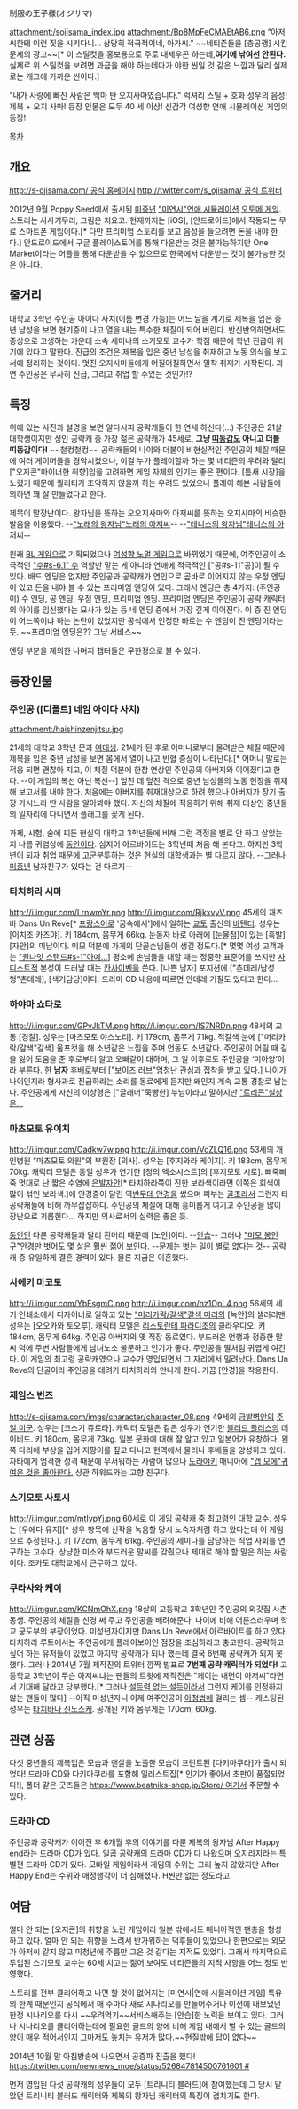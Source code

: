 制服の王子様(オジサマ)

attachment:/sojisama_index.jpg
attachment:/Bp8MpFeCMAEtAB6.png
“아저씨한테 이런 짓을 시키다니… 상당히 적극적이네, 아가씨.”
~~네티즌들을 [충공깽] 시킨 문제의 광고~~[* 이 스틸컷을 홍보용으로 주로 내세우곤 하는데,'''여기에 낚여선 안된다.''' 실제로 위 스틸컷을 보려면 과금을 해야 하는데다가 야한 씬일 것 같은 느낌과 달리 실제로는 개그에 가까운 씬이다.]

"내가 사랑에 빠진 사람은 백마 탄 오지사마였습니다."
럭셔리 스틸 + 호화 성우의 음성!
제복 + 오지 사마! 등장 인물은 모두 40 세 이상! 
신감각 여성향 연애 시뮬레이션 게임의 등장!

[[목차]]
== 개요 ==
[[http://s-ojisama.com/ 공식 홈페이지]] [[http://twitter.com/s_ojisama/ 공식 트위터]]

2012년 9월 Poppy Seed에서 출시된 [[미중년]] [["미연시"연애 시뮬레이션]] [[오토메 게임]]. 스토리는 사사키무리, 그림은 치요코. 현재까지는 [iOS], [안드로이드]에서 작동되는 무료 스마트폰 게임이다.[* 다만 프리미엄 스토리를 보고 음성을 들으려면 돈을 내야 한다.] 안드로이드에서 구글 플레이스토어를 통해 다운받는 것은 불가능하지만 One Market이라는 어플을 통해 다운받을 수 있으므로 한국에서 다운받는 것이 불가능한 것은 아니다.

== 줄거리 ==
대학교 3학년 주인공 아이다 사치(이름 변경 가능)는 어느 날을 계기로 제복을 입은 중년 남성을 보면 현기증이 나고 열을 내는 특수한 체질이 되어 버린다. 반신반의하면서도 증상으로 고생하는 가운데 소속 세미나의 스기모토 교수가 학점 때문에 학년 진급이 위기에 있다고 말한다. 진급의 조건은 제복을 입은 중년 남성을 취재하고 노동 의식을 보고서에 정리하는 것이다. 멋진 오지사마들에게 어질어질하면서 밀착 취재가 시작된다. 과연 주인공은 무사히 진급, 그리고 취업 할 수있는 것인가!?
== 특징 ==
위에 있는 사진과 설명을 보면 알다시피 공략캐들이 한 연세 하신다(...) 주인공은 21살 대학생이지만 성인 공략캐 중 가장 젊은 공략캐가 45세로, '''그냥 [[띠동갑]]도 아니고 더블 띠동갑이다!''' ~~철컹철컹~~ 공략캐들의 나이와 더불이 비현실적인 주인공의 체질 때문에 여러 게이머들을 경악시켰으나, 이걸 누가 플레이할까 하는 몇 네티즌의 우려와 달리 ["오지콘"마이너한 취향]임을 고려하면 게임 자체의 인기는 좋은 편이다. [틈새 시장]을 노렸기 때문에 퀄리티가 조악하지 않을까 하는 우려도 있었으나 플레이 해본 사람들에 의하면 꽤 잘 만들었다고 한다.

제목이 말장난이다. 왕자님을 뜻하는 오오지사마와 아저씨를 뜻하는 오지사마의 비슷한 발음을 이용했다. --[["노래의 왕자님"노래의 아저씨]]-- --[["테니스의 왕자님"테니스의 아저씨]]--
 
원래 [[BL 게임]]으로 기획되었으나 [[여성향 노멀 게임]]으로 바뀌었기 때문에, 여주인공이 소극적인 [["수#s-6.1" 수]] 역할만 맡는 게 아니라 연애에 적극적인 ["공#s-11"공]이 될 수 있다. 배드 엔딩은 없지만 주인공과 공략캐가 연인으로 곧바로 이어지지 않는 우정 엔딩이 있고 돈을 내야 볼 수 있는 프리미엄 엔딩이 있다. 그래서 엔딩은 총 4가지: (주인공이) 수 엔딩, 공 엔딩, 우정 엔딩, 프리미엄 엔딩. 프리미엄 엔딩은 주인공이 공략 캐릭터의 아이를 임신했다는 묘사가 있는 등 네 엔딩 중에서 가장 깊게 이어진다. 이 중 진 엔딩이 어느쪽이냐 하는 논란이 있었지만 공식에서 인정한 바로는 수 엔딩이 진 엔딩이라는듯. ~~프리미엄 엔딩은?? 그냥 서비스~~
 
엔딩 부분을 제외한 나머지 챕터들은 무한정으로 볼 수 있다.
== 등장인물 ==
=== 주인공 ([디폴트] 네임 아이다 사치) ===
attachment:/haishinzenjitsu.jpg

21세의 대학교 3학년 문과 [[여대생]]. 21세가 된 후로 어머니로부터 물려받은 체질 때문에 제복을 입은 중년 남성을 보면 몸에서 열이 나고 빈혈 증상이 나타난다.[* 어머니 말로는 적응 되면 괜찮아 지고, 이 체질 덕분에 한참 연상인 주인공의 아버지와 이어졌다고 한다. --이 게임의 복선 아닌 복선--] 엎친 데 덮친 격으로 중년 남성들의 노동 현장을 취재해 보고서를 내야 한다. 처음에는 아버지를 취재대상으로 하려 했으나 아버지가 장기 출장 가시느라 딴 사람을 알아봐야 했다. 자신의 체질에 적응하기 위해 취재 대상인 중년들의 일자리에 다니면서 플래그를 꽂게 된다.
 
과제, 시험, 술에 찌든 현실의 대학교 3학년들에 비해 그런 걱정을 별로 안 하고 살았는지 나름 귀염상에 [[동안]]이다. 심지어 아르바이트는 3학년때 처음 해 본다고. 하지만 3학년이 되자 취업 때문에 고군분투하는 것은 현실의 대학생과는 별 다르지 않다. --그러나 [[미중년]] 남자친구가 있다는 건 다르지--
=== 타치하라 시마 ===
http://i.imgur.com/LrnwmYr.png http://i.imgur.com/RjkxvyV.png
45세의 재즈 바 Dans Un Reve[* [[프랑스어]]로 '꿈속에서']에서 일하는 [[교토]] 출신의 [[바텐더]]. 성우는 [이치조 카즈야]. 키 184cm, 몸무게 66kg. 눈동자 바로 아래에 [눈물점]이 있는 [흑발] [자안]의 미남이다. 미모 덕분에 가게의 단골손님들이 생길 정도다.[* 몇몇 여성 고객과는 [["원나잇 스탠드#s-1"아예...]]] 평소에 손님들을 대할 때는 정중한 표준어를 쓰지만 [[사디스트]]적 본성이 드러날 때는 [[칸사이벤]]을 쓴다. 
[나쁜 남자] 포지션에 ["츤데레/남성형"츤데레], [색기담당]이다. 드라마 CD 내용에 따르면 얀데레 기질도 있다고 한다...
=== 하야마 쇼타로 ===
http://i.imgur.com/GPvJkTM.png http://i.imgur.com/lS7NRDn.png
48세의 교통 [경찰]. 성우는 [마츠모토 야스노리]. 키 179cm, 몸무게 71kg. 적갈색 눈에 ["머리카락/갈색"갈색] 울프컷을 해 소년같은 느낌을 주며 언동도 소년같다. 주인공이 어릴 때 길을 잃어 도움을 준 후로부터 알고 오빠같이 대하며, 그 일 이후로도 주인공을 ‘미아양’이라 부른다. 한 '''남자''' 후배로부터 ["보이즈 러브"엄청난 관심과 집착을 받고 있다.] 나이가 나이인지라 형사과로 진급하라는 소리를 동료에게 듣지만 왜인지 계속 교통 경찰로 남는다.
주인공에게 자신의 이상형은 ["글래머"쭉빵한] 누님이라고 말하지만 [["로리콘"실상은...]]
=== 마츠모토 유이치 ===
http://i.imgur.com/Oadkw7w.png http://i.imgur.com/VoZLQ16.png
53세의 개인병원 "마츠모토 의원"의 부원장 [의사]. 성우는 [후지와라 케이지]. 키 183cm, 몸무게 70kg. 캐릭터 모델은 동일 성우가 연기한 [청의 엑소시스트]의 [후지모토 시로]. 삐죽삐죽 멋대로 난 짧은 수염에 [[은발]][[자안]][* 타치하라쪽이 진한 보라색이라면 이쪽은 회색이 많이 섞인 보라색.]에 안경줄이 달린 역[[반무테 안경]]을 썼으며 피부는 [[골초]]라서 그런지 타 공략캐들에 비해 까무잡잡하다. 주인공의 체질에 대해 흥미롭게 여기고 주인공을 많이 장난으로 괴롭힌다... 하지만 의사로서의 실력은 좋은 듯.

[[동안]]인 다른 공략캐들과 달리 흰머리 때문에 [노안]이다. --[[안습]]-- 그러나 [["미모 봉인구"안경만 벗어도 몇 살은 훨씬 젊어 보인다.]] --문제는 벗는 일이 별로 없다는 것-- 공략캐 중 유일하게 결혼 경력이 있다. 물론 지금은 이혼했다.
=== 사에키 마코토 ===
http://i.imgur.com/YbEsgmC.png http://i.imgur.com/nz1OpL4.png
56세의 세키 인쇄소에서 디자이너로 일하고 있는 [["머리카락/갈색"갈색 머리]]의 [녹안]의 샐러리맨. 성우는 [오오카와 토오루]. 캐릭터 모델은 [[리스토란테 파라디조]]의 클라우디오. 키 184cm, 몸무게 64kg. 주인공 아버지의 옛 직장 동료였다. 부드러운 언행과 정중한 말씨 덕에 주변 사람들에게 남녀노소 불문하고 인기가 좋다. 주인공을 딸처럼 귀엽게 여긴다. 
이 게임의 최고령 공략캐였으나 교수가 영입되면서 그 자리에서 밀려났다. Dans Un Reve의 단골이라 주인공을 데려가 타치하라와 만나게 한다. 가끔 [안경]을 착용한다.
=== 제임스 번즈 ===
http://s-ojisama.com/imgs/character/character_08.png
49세의 [[금발벽안]]의 [[주일 미군]]. 성우는 [코스기 쥬로타]. 캐릭터 모델은 같은 성우가 연기한 [[블러드 플러스]]의 데이비드. 키 180cm, 몸무게 73kg. 일본 문화에 대해 잘 알고 있고 일본어가 유창하다. 왼쪽 다리에 부상을 입어 지팡이를 짚고 다니고 현역에서 물러나 후배들을 양성하고 있다. 자타에게 엄격한 성격 때문에 무서워하는 사람이 많으나 [[도라야키]] 매니아에 [["갭 모에"귀여운 것을 좋아한다.]] 상관 하워드와는 고향 친구다.
=== 스기모토 사토시 ===
http://i.imgur.com/mtIvpYj.png
60세로 이 게임 공략캐 중 최고령인 대학 교수. 성우는 [우에다 유지][* 성우 항목에 신작을 녹음할 당시 노숙자처럼 하고 왔다는데 이 게임으로 추정된다.]. 키 172cm, 몸무게 61kg. 주인공의 세미나를 담당하는 직업 사회를 연구하는 교수다. 상냥한 미소와 부드러운 말씨를 갖췄으나 제대로 해야 할 말은 하는 사람이다. 조카도 대학교에서 근무하고 있다.

=== 쿠라사와 케이 ===
http://i.imgur.com/KCNmOhX.png
18살의 고등학교 3학년인 주인공의 외갓집 사촌 동생. 주인공의 체질을 신경 써 주고 주인공을 배려해준다. 나이에 비해 어른스러우며 학교 궁도부의 부장이었다. 미성년자이지만 Dans Un Reve에서 아르바이트를 하고 있다. 타치하라 루트에서는 주인공에게 플레이보이인 점장을 조심하라고 충고한다.
공략하고 싶어 하는 유저들이 있었고 마지막 공략캐가 되나 했는데 결국 6번째 공략캐가 되지 못했다. 그러나 2014년 7월 제작진의 트위터 깜짝 발표로 '''7번째 공략 캐릭터가 되었다!''' 고등학교 3학년이 무슨 아저씨냐는 팬들의 트윗에 제작진은 "케이는 내면이 아저씨"라면서 기대해 달라고 당부했다.[* 그러나 [[설득력 없는 설득]]이라서 그런지 케이를 인정하지 않는 팬들이 많다] --아직 미성년자니 이제 여주인공이 [[아청법]]에 걸리는 셈--
캐스팅된 성우는 [[타치바나 신노스케]]. 공개된 키와 몸무게는 170cm, 60kg.
== 관련 상품 ==
다섯 중년들의 제복입은 모습과 맨살을 노출한 모습이 프린트된 [다키마쿠라]가 출시 되었다! 드라마 CD와 다키마쿠라를 포함해 일러스트집[* 인기가 좋아서 초판이 품절되었다!], 폴더 같은 굿즈들은 [[https://www.beatniks-shop.jp/Store/ 여기]]서 주문할 수 있다.
=== 드라마 CD ===
주인공과 공략캐가 이어진 후 6개월 후의 이야기를 다룬 제복의 왕자님 After Happy end라는 [[드라마 CD]]가 있다. 일곱 공략캐의 드라마 CD가 다 나왔으며 오지라지라는 특별편 드라마 CD가 있다.
모바일 게임이라서 게임의 수위는 그리 높지 않았지만 After Happy End는 수위와 애정행각이 더 심해졌다. H씬만 없는 정도라고.
== 여담 ==
얼마 안 되는 [오지콘]의 취향을 노린 게임이라 일본 밖에서도 매니아적인 팬층을 형성하고 있다. 얼마 안 되는 취향을 노려서 반가워하는 덕후들이 있었으나 한편으로는 외모가 아저씨 같지 않고 미청년에 주름만 그은 것 같다는 지적도 있었다. 그래서 마지막으로 투입된 스기모토 교수는 60세 치고는 젊어 보여도 네티즌들의 지적 사항을 어느 정도 반영했다.

스토리를 전부 클리어하고 나면 할 것이 없어지는 [미연시|연애 시뮬레이션 게임] 특유의 한계 때문인지 공식에서 매 주마다 새로 시나리오를 만들어주거나 이전에 내보냈던 한정 시나리오를 다시 ~~우려먹기~~서비스해주는 [안습]한 노력을 보이고 있다. 그러나 시나리오를 클리어하는데에 필요한 골드의 양에 비해 게임 내에서 벌 수 있는 골드의 양이 매우 적어서인지 그마저도 놓치는 유저가 많다.~~현질밖에 답이 없다~~

2014년 10월 말 아침방송에 나오면서 공중파 진출을 했다! [[https://twitter.com/newnews_moe/status/526847814500761601 #]]

먼저 영입된 다섯 공략캐의 성우들이 모두 [트리니티 블러드]에 참여했는데 그 당시 맡았던 트리니티 블러드 캐릭터와 제복의 왕자님 캐릭터의 특징이 겹치기도 한다.
